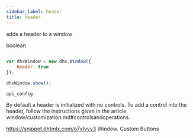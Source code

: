 ```yaml
---
sidebar_label: header
title: header
---
```



          


<Short>
 
adds a header to a window





</Short>



<Type>
 boolean


</Type>


~~~js
 
var dhxWindow = new dhx.Window({
    header: true
});

dhxWindow.show();


~~~
	api_config

<Descr>
 
By default a header is initialized with no controls. To add a control into the header, follow the instructions given in the article window/customization.md#controlsandoperations.




</Descr>


 https://snippet.dhtmlx.com/o7xlvvv3	Window. Custom Buttons